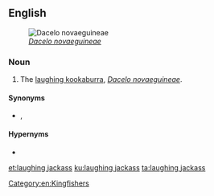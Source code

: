 ==English==
[[File:Laughing Kookaburra Gravestone.jpg|thumb|right|''[[Dacelo novaeguineae]]'']]

===Noun===
{{en-noun|laughing jackasses}}

# The [[laughing kookaburra]], ''[[Dacelo novaeguineae]]''.

====Synonyms====
* {{l|en|jackass kingfisher}}, {{l|en|gogobera}}

====Hypernyms====
* {{l|en|kookaburra}}

[[Category:en:Kingfishers]]

[[et:laughing jackass]]
[[ku:laughing jackass]]
[[ta:laughing jackass]]